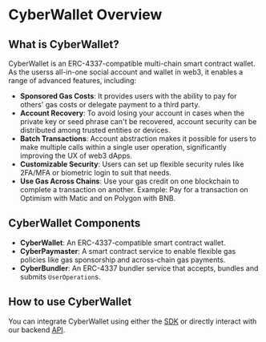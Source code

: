 # CyberWallet Overview

## What is CyberWallet?

CyberWallet is an ERC-4337-compatible multi-chain smart contract wallet. As the userss all-in-one social account and wallet in web3, it enables a range of advanced features, including:

- **Sponsored Gas Costs**: It provides users with the ability to pay for others' gas costs or delegate payment to a third party.
- **Account Recovery**: To avoid losing your account in cases when the private key or seed phrase can't be recovered, account security can be distributed among trusted entities or devices.
- **Batch Transactions**: Account abstraction makes it possible for users to make multiple calls within a single user operation, significantly improving the UX of web3 dApps.
- **Customizable Security**: Users can set up flexible security rules like 2FA/MFA or biometric login to suit that needs.
- **Use Gas Across Chains**: Use your gas credit on one blockchain to complete a transaction on another. Example: Pay for a transaction on Optimism with Matic and on Polygon with BNB.

## CyberWallet Components

- **CyberWallet**: An ERC-4337-compatible smart contract wallet.
- **CyberPaymaster**: A smart contract service to enable flexible gas policies like gas sponsorship and across-chain gas payments.
- **CyberBundler**: An ERC-4337 bundler service that accepts, bundles and submits `UserOperation`s.

## How to use CyberWallet

You can integrate CyberWallet using either the [SDK](/sdk/cyber-account) or directly interact with our backend [API](/api-reference/overview.mdx).
